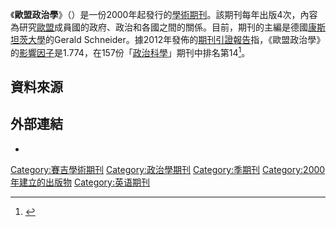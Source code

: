 {{Infobox journal
| title         = 歐盟政治學<br/>European Union Politics
| cover         = 
| editor        = Gerald Schneider
| discipline    = [[政治科學|政治科學]]
| language     = [[英文|英文]]
| formernames   =
| abbreviation  = Eur. Union Polit.
| publisher     = [[賽吉出版公司|賽吉出版公司]]
| country       =
| frequency     = 季刊
| history       = 2000年至今
| openaccess    =
| license       =
| impact        = 1.774
| impact-year   = 2012
| website       = http://www.sagepub.com/journalsProdDesc.nav?prodId=Journal200928
| link1         = http://eup.sagepub.com/content/current
| link1-name    = 線上觀看
| link2         = http://eup.sagepub.com/content/by/year
| link2-name    = 線上瀏覽
| JSTOR         =
| OCLC          = 43598989
| LCCN          = 00234202
| CODEN         =
| ISSN          = 1465-1165
| eISSN         = 1741-2757
}}

《'''歐盟政治學'''》（{{lang|en|European Union Politics}}）是一份2000年起發行的[[學術期刊|學術期刊]]。該期刊每年出版4次，內容為研究[[歐盟|歐盟]]成員國的政府、政治和各國之間的關係。目前，期刊的主編是德國[[康斯坦茨大學|康斯坦茨大學]]的Gerald Schneider。據2012年發佈的[[期刊引證報告|期刊引證報告]]指，《歐盟政治學》的[[影響因子|影響因子]]是1.774，在157份「[[政治科學|政治科學]]」期刊中排名第14<ref>{{Cite web |url=http://eup.sagepub.com/ |title=European Union Politics |access-date=2014-05-31 |archive-date=2016-10-24 |archive-url=https://web.archive.org/web/20161024095744/http://eup.sagepub.com/ |dead-url=no }}</ref>。

== 資料來源 ==
{{reflist}}

== 外部連結 ==
* {{Official|1=http://eup.sagepub.com/}}

[[Category:賽吉學術期刊|Category:賽吉學術期刊]]
[[Category:政治學期刊|Category:政治學期刊]]
[[Category:季期刊|Category:季期刊]]
[[Category:2000年建立的出版物|Category:2000年建立的出版物]]
[[Category:英语期刊|Category:英语期刊]]
{{Academic-journal-stub}}
